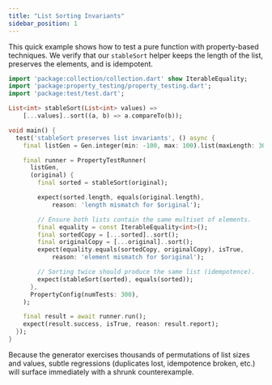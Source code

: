 ```yaml
---
title: "List Sorting Invariants"
sidebar_position: 1
---
```


This quick example shows how to test a pure function with property-based techniques. We verify that our `stableSort` helper keeps the length of the list, preserves the elements, and is idempotent.

```dart
import 'package:collection/collection.dart' show IterableEquality;
import 'package:property_testing/property_testing.dart';
import 'package:test/test.dart';

List<int> stableSort(List<int> values) =>
    [...values]..sort((a, b) => a.compareTo(b));

void main() {
  test('stableSort preserves list invariants', () async {
    final listGen = Gen.integer(min: -100, max: 100).list(maxLength: 30);

    final runner = PropertyTestRunner(
      listGen,
      (original) {
        final sorted = stableSort(original);

        expect(sorted.length, equals(original.length),
            reason: 'length mismatch for $original');

        // Ensure both lists contain the same multiset of elements.
        final equality = const IterableEquality<int>();
        final sortedCopy = [...sorted]..sort();
        final originalCopy = [...original]..sort();
        expect(equality.equals(sortedCopy, originalCopy), isTrue,
            reason: 'element mismatch for $original');

        // Sorting twice should produce the same list (idempotence).
        expect(stableSort(sorted), equals(sorted));
      },
      PropertyConfig(numTests: 300),
    );

    final result = await runner.run();
    expect(result.success, isTrue, reason: result.report);
  });
}
```

Because the generator exercises thousands of permutations of list sizes and values, subtle regressions (duplicates lost, idempotence broken, etc.) will surface immediately with a shrunk counterexample.
